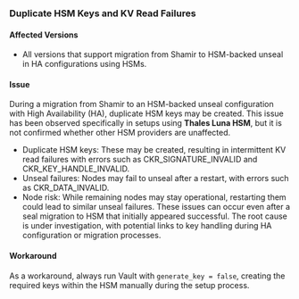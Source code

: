 ### Duplicate HSM Keys and KV Read Failures

#### Affected Versions
- All versions that support migration from Shamir to HSM-backed unseal in HA configurations using HSMs.

#### Issue
During a migration from Shamir to an HSM-backed unseal configuration with High Availability (HA), duplicate HSM keys may be created. This issue has been observed specifically in setups using **Thales Luna HSM**, but it is not confirmed whether other HSM providers are unaffected.
- Duplicate HSM keys: These may be created, resulting in intermittent KV read failures with errors such as CKR_SIGNATURE_INVALID and CKR_KEY_HANDLE_INVALID.
- Unseal failures: Nodes may fail to unseal after a restart, with errors such as CKR_DATA_INVALID.
- Node risk: While remaining nodes may stay operational, restarting them could lead to similar unseal failures.
These issues can occur even after a seal migration to HSM that initially appeared successful. The root cause is under investigation, with potential links to key handling during HA configuration or migration processes.

#### Workaround
As a workaround, always run Vault with `generate_key = false`, creating the required keys within the HSM manually during the setup process.
